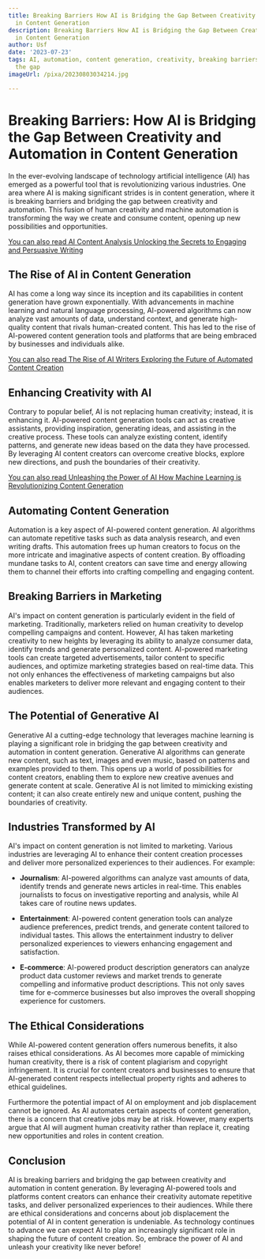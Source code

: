 ```yaml
---
title: Breaking Barriers How AI is Bridging the Gap Between Creativity and Automation
  in Content Generation
description: Breaking Barriers How AI is Bridging the Gap Between Creativity and Automation
  in Content Generation
author: Usf
date: '2023-07-23'
tags: AI, automation, content generation, creativity, breaking barriers, bridging
  the gap
imageUrl: /pixa/20230803034214.jpg

---
```

#  Breaking Barriers: How AI is Bridging the Gap  Between Creativity and Automation in  Content Generation

In the ever-evolving landscape of technology artificial intelligence (AI) has emerged as a powerful tool that is revolutionizing various industries. One area where AI is  making significant strides is in content generation, where it is breaking barriers and  bridging the  gap between creativity and automation. This fusion of human creativity and machine automation is transforming the way  we create and consume content, opening up new possibilities and opportunities.

[You can also read AI Content Analysis Unlocking the Secrets to Engaging and  Persuasive Writing](AI%20Content%20Analysis%20Unlocking%20the%20Secrets%20to%20Engaging%20and%20Persuasive%20Writing)


## The Rise of AI in Content Generation

AI has  come a long way since its  inception and its capabilities in content generation  have  grown exponentially. With advancements in machine learning and natural language processing, AI-powered algorithms can now analyze vast amounts of data, understand  context, and generate high-quality content that rivals  human-created content. This has led to the  rise of AI-powered content generation tools and platforms that are  being embraced by businesses and individuals alike.

[You can  also read The  Rise of AI Writers Exploring the Future of Automated  Content Creation](The%20Rise%20of%20AI%20Writers%20Exploring%20the%20Future%20of%20Automated%20Content%20Creation)


## Enhancing Creativity with AI

Contrary to popular belief, AI is not  replacing human creativity;  instead, it  is enhancing it. AI-powered content generation  tools  can  act as  creative assistants,  providing inspiration, generating ideas,  and  assisting in the creative process. These tools can analyze existing content, identify patterns, and generate new ideas based  on the  data they  have processed. By leveraging AI content creators can overcome creative blocks, explore new  directions, and push the boundaries of their creativity.

[You can also read Unleashing the  Power of AI How  Machine Learning is Revolutionizing Content Generation](Unleashing%20the%20Power%20of%20AI%20How%20Machine%20Learning%20is%20Revolutionizing%20Content%20Generation)


## Automating Content Generation

Automation  is  a key aspect of AI-powered content generation.  AI  algorithms can automate repetitive tasks such as data analysis research, and  even writing drafts.  This automation frees up human creators to focus on the more intricate  and imaginative  aspects of content creation. By offloading mundane tasks to AI, content creators can save time and energy allowing them to channel their efforts into crafting  compelling  and engaging content.

## Breaking Barriers in Marketing

AI's impact on content generation is particularly evident in the field of marketing. Traditionally, marketers relied on human creativity to develop compelling campaigns and content. However, AI has taken marketing creativity to new heights by leveraging its ability to analyze consumer data, identify trends and generate personalized content. AI-powered marketing tools can create targeted advertisements, tailor content to specific audiences, and optimize marketing strategies based on  real-time data. This not only enhances the  effectiveness of marketing campaigns but also enables marketers to deliver more relevant and engaging content to their audiences.

## The Potential of Generative AI

Generative AI a cutting-edge technology that  leverages machine  learning is playing a significant role in bridging the  gap between creativity and automation in content generation. Generative AI algorithms can generate new content,  such as  text,  images and even  music, based on patterns and examples provided to them. This opens up a world of possibilities for content creators, enabling them to explore new creative  avenues and generate content at  scale. Generative  AI is not limited to mimicking existing content; it can also create entirely new  and unique content, pushing the boundaries of creativity.

## Industries  Transformed  by AI

AI's impact on content generation is not limited to marketing. Various  industries are leveraging AI to enhance their content creation  processes and deliver more personalized experiences to their audiences. For  example:

- **Journalism**: AI-powered algorithms can analyze vast amounts of data, identify trends and generate  news articles in real-time. This enables journalists to  focus on investigative reporting and analysis, while AI takes care of routine news  updates.

- **Entertainment**: AI-powered content generation tools can analyze audience preferences, predict trends, and  generate content tailored to  individual tastes.  This  allows  the entertainment industry to deliver personalized experiences to viewers  enhancing engagement and satisfaction.

- **E-commerce**: AI-powered product  description generators can analyze product data customer reviews and market trends to generate compelling and informative product descriptions.  This not only saves time for e-commerce businesses but also improves the overall shopping experience for customers.

## The Ethical Considerations

While AI-powered content generation offers numerous benefits, it also raises  ethical considerations. As AI becomes  more capable  of mimicking human creativity, there is a risk of content plagiarism and copyright infringement. It is crucial for content creators and businesses to ensure that AI-generated content respects intellectual property rights and adheres to ethical guidelines.

Furthermore the potential impact  of AI on employment and job displacement cannot be  ignored. As AI automates certain aspects of  content generation, there is a concern that creative jobs may be at risk. However, many experts argue that AI will augment human creativity rather than replace it,  creating new opportunities and roles in content creation.

## Conclusion

AI is breaking barriers and bridging the gap between creativity and automation in content generation. By leveraging AI-powered tools and  platforms content creators can enhance their creativity automate repetitive tasks, and deliver personalized experiences to their audiences.  While there are ethical considerations and concerns about job displacement the potential of AI  in content generation is undeniable. As technology continues to  advance we can expect AI to play  an increasingly significant role in shaping the  future of content creation. So, embrace the power of AI and unleash your creativity like never before!